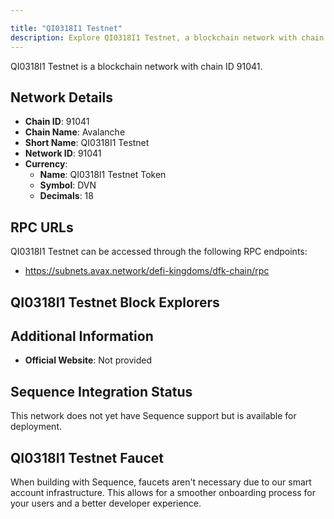 ```yaml
---

title: "QI0318I1 Testnet"
description: Explore QI0318I1 Testnet, a blockchain network with chain ID 91041. Learn about its native currency, QI0318I1 Testnet Token, and how to interact with the network.
---
```




QI0318I1 Testnet is a blockchain network with chain ID 91041.

## Network Details

- **Chain ID**: 91041
- **Chain Name**: Avalanche
- **Short Name**: QI0318I1 Testnet
- **Network ID**: 91041
- **Currency**: 
  - **Name**: QI0318I1 Testnet Token
  - **Symbol**: DVN
  - **Decimals**: 18

## RPC URLs

QI0318I1 Testnet can be accessed through the following RPC endpoints:

- https://subnets.avax.network/defi-kingdoms/dfk-chain/rpc

## QI0318I1 Testnet Block Explorers



## Additional Information

- **Official Website**: Not provided

## Sequence Integration Status

This network does not yet have Sequence support but is available for deployment.

## QI0318I1 Testnet Faucet

When building with Sequence, faucets aren't necessary due to our smart account infrastructure. This allows for a smoother onboarding process for your users and a better developer experience.
